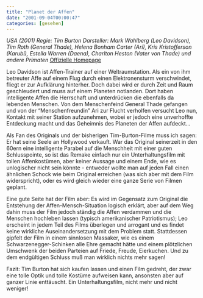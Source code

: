 ```yaml
---
title: "Planet der Affen"
date: "2001-09-04T00:00:47"
categories: [gesehen]
---
```


*USA (2001)
Regie: Tim Burton
Darsteller: Mark Wahlberg (Leo Davidson), Tim Roth (General Thade), Helena Bonham Carter (Ari), Kris Kristofferson (Karubi), Estella Warren (Daena), Charlton Heston (Vater von Thade) und andere Primaten*
[Offizielle Homepage](http://www.planetoftheapes.com)

Leo Davidson ist Affen-Trainer auf einer Weltraumstation. Als ein von ihm betreuter Affe auf einem Flug durch einen Elektronensturm verschwindet, fliegt er zur Aufklärung hinterher. Doch dabei wird er durch Zeit und Raum geschleudert und muss auf einem Planeten notlanden. Dort haben intelligente Affen die Herrschaft und unterdrücken die ebenfalls da lebenden Menschen. Von dem Menschenfeind General Thade gefangen und von der "Menschenfreundin" Ari zur Flucht verholfen versucht Leo nun, Kontakt mit seiner Station aufzunehmen, wobei er jedoch eine unverhoffte Entdeckung macht und das Geheimnis des Planeten der Affen aufdeckt...

Als Fan des Originals und der bisherigen Tim-Burton-Filme muss ich sagen: Er hat seine Seele an Hollywood verkauft. War das Original seinerzeit in den 60ern eine intelligente Parabel auf die Menschheit mit einer guten Schlusspointe, so ist das Remake einfach nur ein Unterhaltungsfilm mit tollen Affenkostümen, aber keiner Aussage und einem Ende, wie es unlogischer nicht sein könnte - entweder wollte man auf jeden Fall einen ähnlichen Schock wie beim Original erreichen (was sich aber mit dem Film widerspricht), oder es wird gleich wieder eine ganze Serie von Filmen geplant.

Eine gute Seite hat der Film aber: Es wird im Gegensatz zum Original die Entstehung der Affen-Mensch-Situation logisch erklärt, aber auf dem Weg dahin muss der Film jedoch ständig die Affen verdammen und die Menschen hochleben lassen (typisch amerikanischer Patriotismus); Leo erscheint in jedem Teil des Films überlegen und arrogant und es findet keine wirkliche Auseinandersetzung mit dem Problem statt. Stattdessen gipfelt der Film in einem sinnlosen Massaker, wie es einem Schwarzenegger-Schinken alle Ehre gemacht hätte und einem plötzlichen Umschwenk der beiden Parteien auf Friede, Freude, Eierkuchen. Und zu dem endgültigen Schluss muß man wirklich nichts mehr sagen!

Fazit: Tim Burton hat sich kaufen lassen und einen Film gedreht, der zwar eine tolle Optik und tolle Kostüme aufweisen kann, ansonsten aber auf ganzer Linie enttäuscht. Ein Unterhaltungsfilm, nicht mehr und nicht weniger!
